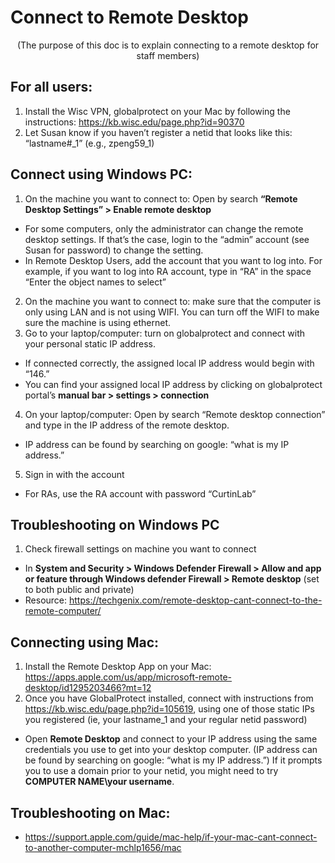 # Connect to Remote Desktop


<center>(The purpose of this doc is to explain connecting to a remote desktop for staff members)</center>

## For all users:

1.  Install the Wisc VPN, globalprotect on your Mac by following the instructions: <https://kb.wisc.edu/page.php?id=90370>\
2.  Let Susan know if you haven't register a netid that looks like this: "lastname#\_1" (e.g., zpeng59_1)

## Connect using Windows PC:

1.  On the machine you want to connect to: Open by search **"Remote Desktop Settings" \> Enable remote desktop**\

-   For some computers, only the administrator can change the remote desktop settings. If that's the case, login to the "admin" account (see Susan for password) to change the setting.\
-   In Remote Desktop Users, add the account that you want to log into. For example, if you want to log into RA account, type in "RA" in the space "Enter the object names to select"\

2.  On the machine you want to connect to: make sure that the computer is only using LAN and is not using WIFI. You can turn off the WIFI to make sure the machine is using ethernet.\
3.  Go to your laptop/computer: turn on globalprotect and connect with your personal static IP address.\

-   If connected correctly, the assigned local IP address would begin with "146."\
-   You can find your assigned local IP address by clicking on globalprotect portal's **manual bar \> settings \> connection**\

4.  On your laptop/computer: Open by search "Remote desktop connection" and type in the IP address of the remote desktop.\

-   IP address can be found by searching on google: "what is my IP address."\

5.  Sign in with the account\

-   For RAs, use the RA account with password "CurtinLab"

## Troubleshooting on Windows PC

1.  Check firewall settings on machine you want to connect\

-   In **System and Security \> Windows Defender Firewall \> Allow and app or feature through Windows defender Firewall \> Remote desktop** (set to both public and private)\
-   Resource: <https://techgenix.com/remote-desktop-cant-connect-to-the-remote-computer/>

## Connecting using Mac:

1.  Install the Remote Desktop App on your Mac: <https://apps.apple.com/us/app/microsoft-remote-desktop/id1295203466?mt=12>\
2.  Once you have GlobalProtect installed, connect with instructions from <https://kb.wisc.edu/page.php?id=105619>, using one of those static IPs you registered (ie, your lastname_1 and your regular netid password)\

-   Open **Remote Desktop** and connect to your IP address using the same credentials you use to get into your desktop computer. (IP address can be found by searching on google: "what is my IP address.") If it prompts you to use a domain prior to your netid, you might need to try **COMPUTER NAME\\your username**.

## Troubleshooting on Mac:

-   <https://support.apple.com/guide/mac-help/if-your-mac-cant-connect-to-another-computer-mchlp1656/mac>
